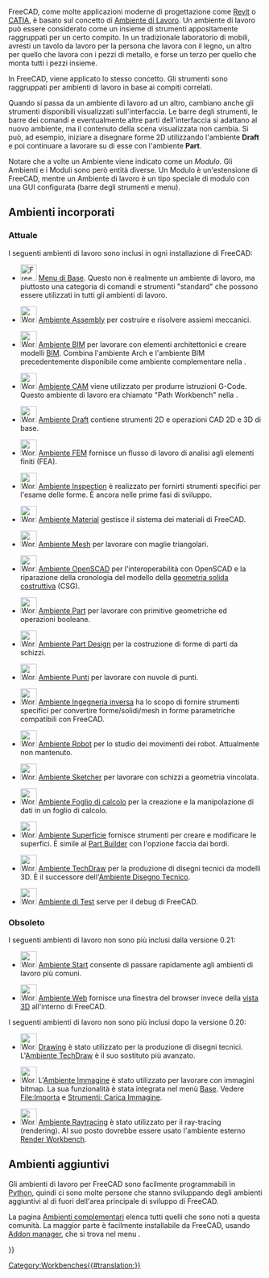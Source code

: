 <languages/>

{{Docnav/it|[[Property_editor/it|Editor delle proprietà]]|[[Std_Base/it|Menu di base]]|IconL=|IconR=Freecad.svg}}

FreeCAD, come molte applicazioni moderne di progettazione come [https://en.wikipedia.org/wiki/Autodesk_Revit Revit] o [https://en.wikipedia.org/wiki/CATIA CATIA], è basato sul concetto di [https://en.wikipedia.org/wiki/Workbench Ambiente di Lavoro]. Un ambiente di lavoro può essere considerato come un insieme di strumenti appositamente raggruppati per un certo compito. In un tradizionale laboratorio di mobili, avresti un tavolo da lavoro per la persona che lavora con il legno, un altro per quello che lavora con i pezzi di metallo, e forse un terzo per quello che monta tutti i pezzi insieme.

In FreeCAD, viene applicato lo stesso concetto. Gli strumenti sono raggruppati per ambienti di lavoro in base ai compiti correlati.

Quando si passa da un ambiente di lavoro ad un altro, cambiano anche gli strumenti disponibili visualizzati sull'interfaccia. Le barre degli strumenti, le barre dei comandi e eventualmente altre parti dell'interfaccia si adattano al nuovo ambiente, ma il contenuto della scena visualizzata non cambia. Si può, ad esempio, iniziare a disegnare forme 2D utilizzando l'ambiente '''Draft''' e poi continuare a lavorare su di esse con l'ambiente '''Part'''.

Notare che a volte un Ambiente viene indicato come un ''Modulo''. Gli Ambienti e i Moduli sono però entità diverse. Un Modulo è un'estensione di FreeCAD, mentre un Ambiente di lavoro è un tipo speciale di modulo con una GUI configurata (barre degli strumenti e menu).

<span id="Built-in_workbenches"></span>
== Ambienti incorporati ==

<span id="Current"></span>
=== Attuale ===

I seguenti ambienti di lavoro sono inclusi in ogni installazione di FreeCAD:

<!--Please keep this list consistent with Online_Help_Toc, User_hub and Manual:The_FreeCAD_Interface-->
* [[Image:Freecad.svg|32px]] [[Std_Base/it|Menu di Base]]. Questo non è realmente un ambiente di lavoro, ma piuttosto una categoria di comandi e strumenti "standard" che possono essere utilizzati in tutti gli ambienti di lavoro.

* [[Image:Workbench_Assembly.svg|32px]] [[Assembly_Workbench/it|Ambiente Assembly]] per costruire e risolvere assiemi meccanici. {{Version/it|1.0}}

* [[Image:Workbench_BIM.svg|32px]] [[BIM_Workbench/it|Ambiente BIM]] per lavorare con elementi architettonici e creare modelli [https://en.wikipedia.org/wiki/Building_information_modeling BIM]. Combina l'ambiente Arch e l'ambiente BIM precedentemente disponibile come ambiente complementare nella {{VersionMinus/it|0.21}}.

* [[Image:Workbench_CAM.svg|32px]] [[CAM_Workbench/it|Ambiente CAM]] viene utilizzato per produrre istruzioni G-Code. Questo ambiente di lavoro era chiamato "Path Workbench" nella {{VersionMinus/it|0.21}}.

* [[Image:Workbench_Draft.svg|32px]] [[Draft_Workbench/it|Ambiente Draft]] contiene strumenti 2D e operazioni CAD 2D e 3D di base.

* [[Image:Workbench_FEM.svg|32px]] [[FEM_Workbench/it|Ambiente FEM]] fornisce un flusso di lavoro di analisi agli elementi finiti (FEA).

* [[Image:Workbench_Inspection.svg|32px]] [[Inspection_Workbench/it|Ambiente Inspection]] è realizzato per fornirti strumenti specifici per l'esame delle forme. È ancora nelle prime fasi di sviluppo.

* [[Image:Workbench_Material.svg|32px]] [[Material_Workbench/it|Ambiente Material]] gestisce il sistema dei materiali di FreeCAD. {{Version/it|1.0}}

* [[Image:Workbench_Mesh.svg|32px]] [[Mesh_Workbench/it|Ambiente Mesh]] per lavorare con maglie triangolari.

* [[Image:Workbench_OpenSCAD.svg|32px]] [[OpenSCAD_Workbench/it|Ambiente OpenSCAD]] per l'interoperabilità con OpenSCAD e la riparazione della cronologia del modello della [[Constructive_solid_geometry/it|geometria solida costruttiva]] (CSG).

* [[Image:Workbench_Part.svg|32px]] [[Part_Workbench/it|Ambiente Part]] per lavorare con primitive geometriche ed operazioni booleane.

* [[Image:Workbench_PartDesign.svg|32px]] [[PartDesign_Workbench/it|Ambiente Part Design]] per la costruzione di forme di parti da schizzi.

* [[Image:Workbench_Points.svg|32px]] [[Points_Workbench/it|Ambiente Punti]] per lavorare con nuvole di punti.

* [[Image:Workbench_Reverse_Engineering.svg|32px]] [[Reverse_Engineering_Workbench/it|Ambiente Ingegneria inversa]] ha lo scopo di fornire strumenti specifici per convertire forme/solidi/mesh in forme parametriche compatibili con FreeCAD.

* [[Image:Workbench_Robot.svg|32px]] [[Robot_Workbench/it| Ambiente Robot]] per lo studio dei movimenti dei robot. Attualmente non mantenuto.

* [[Image:Workbench_Sketcher.svg|32px]] [[Sketcher_Workbench/it|Ambiente Sketcher]] per lavorare con schizzi a geometria vincolata.

* [[Image:Workbench_Spreadsheet.svg|32px]] [[Spreadsheet_Workbench/it|Ambiente Foglio di calcolo]] per la creazione e la manipolazione di dati in un foglio di calcolo.

* [[Image:Workbench_Surface.svg|32px]] [[Surface_Workbench/it|Ambiente Superficie]] fornisce strumenti per creare e modificare le superfici. È simile al [[Part_Builder/it|Part Builder]] con l'opzione faccia dai bordi.

* [[Image:Workbench_TechDraw.svg|32px]] [[TechDraw_Workbench/it|Ambiente TechDraw]] per la produzione di disegni tecnici da modelli 3D. È il successore dell'[[Drawing_Workbench/it|Ambiente Disegno Tecnico]].

* [[Image:Workbench_Test.svg|32px]] [[Testing/it|Ambiente di Test]] serve per il debug di FreeCAD.

<span id="Obsolete"></span>
=== Obsoleto ===

I seguenti ambienti di lavoro non sono più inclusi dalla versione 0.21:

* [[Image:Workbench_Start.svg|32px]] [[Start_Workbench/it|Ambiente Start]] consente di passare rapidamente agli ambienti di lavoro più comuni.

* [[Image:Workbench_Web.svg|32px]] [[Web_Workbench/it|Ambiente Web]] fornisce una finestra del browser invece della [[3D_view/it|vista 3D]] all'interno di FreeCAD.

I seguenti ambienti di lavoro non sono più inclusi dopo la versione 0.20:

* [[Image:Workbench_Drawing.svg|32px]] [[Drawing_Workbench/it|Drawing]] è stato utilizzato per la produzione di disegni tecnici. L'[[TechDraw_Workbench/it|Ambiente TechDraw]] è il suo sostituto più avanzato. {{Obsolete/it|0.17}}

* [[Image:Workbench_Image.svg|32px]] L'[[Image_Workbench/it|Ambiente Immagine]] è stato utilizzato per lavorare con immagini bitmap. La sua funzionalità è stata integrata nel menù [[Std_Base/it|Base]]. Vedere [[Std_Import/it|File:Importa]] e [[Std_ViewLoadImage/it|Strumenti: Carica Immagine]].

* [[Image:Workbench_Raytracing.svg|32px]] [[Raytracing_Workbench/it|Ambiente Raytracing]] è stato utilizzato per il ray-tracing (rendering). Al suo posto dovrebbe essere usato l'ambiente esterno [https://github.com/FreeCAD/FreeCAD-render Render Workbench].

<span id="External_workbenches"></span>
== Ambienti aggiuntivi ==

Gli ambienti di lavoro per FreeCAD sono facilmente programmabili in [[Python/it|Python]], quindi ci sono molte persone che stanno sviluppando degli ambienti aggiuntivi al di fuori dell'area principale di sviluppo di FreeCAD.

La pagina [[External_workbenches/it|Ambienti complementari]] elenca tutti quelli che sono noti a questa comunità. La maggior parte è facilmente installabile da FreeCAD, usando [[Std_AddonMgr/it|Addon manager]], che si trova nel menu {{MenuCommand|Strumenti → [[Image:Std_AddonMgr.svg|24px]] Addon manager}}. 


{{Docnav/it|[[Property_editor/it|Editor delle proprietà]]|[[Std_Base/it|Menu di base]]|IconL=|IconR=Freecad.svg}}

{{Userdocnavi{{#translation:}}}}
[[Category:Workbenches{{#translation:}}]]